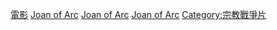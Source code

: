 [[Category:圣女贞德相关艺术作品|電影]]
[[Category:基督教圣人相关电影作品|Joan of Arc]]
[[Category:中世紀背景電影|Joan of Arc]]
[[Category:女性題材傳記片|Joan of Arc]]
[[Category:宗教戰爭片|Category:宗教戰爭片]]